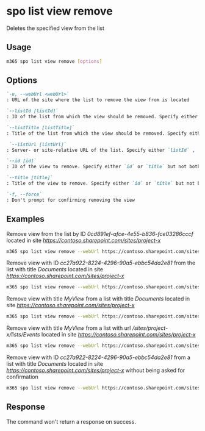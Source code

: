 
# spo list view remove

Deletes the specified view from the list

## Usage

```sh
m365 spo list view remove [options]
```

## Options

```md definition-list
`-u, --webUrl <webUrl>`
: URL of the site where the list to remove the view from is located

`--listId [listId]`
: ID of the list from which the view should be removed. Specify either `listId`, `listTitle`, or `listUrl`.

`--listTitle [listTitle]`
: Title of the list from which the view should be removed. Specify either `listId`, `listTitle`, or `listUrl`.

 `--listUrl [listUrl]`
: Server- or site-relative URL of the list. Specify either `listId` , `listTitle` or `listUrl`.

`--id [id]`
: ID of the view to remove. Specify either `id` or `title` but not both

`--title [title]`
: Title of the view to remove. Specify either `id` or `title` but not both

`-f, --force`
: Don't prompt for confirming removing the view
```

<Global />

## Examples

Remove view from the list by ID _0cd891ef-afce-4e55-b836-fce03286cccf_ located in site _https://contoso.sharepoint.com/sites/project-x_

```sh
m365 spo list view remove --webUrl https://contoso.sharepoint.com/sites/project-x --listId 0cd891ef-afce-4e55-b836-fce03286cccf --id cc27a922-8224-4296-90a5-ebbc54da2e81
```

Remove view with ID _cc27a922-8224-4296-90a5-ebbc54da2e81_ from the list with title _Documents_ located in site _https://contoso.sharepoint.com/sites/project-x_

```sh
m365 spo list view remove --webUrl https://contoso.sharepoint.com/sites/project-x --listTitle Documents --id cc27a922-8224-4296-90a5-ebbc54da2e81
```

Remove view with title _MyView_ from a list with title _Documents_ located in site _https://contoso.sharepoint.com/sites/project-x_

```sh
m365 spo list view remove --webUrl https://contoso.sharepoint.com/sites/project-x --listTitle Documents --title MyView
```

Remove view with title _MyView_ from a list with url _/sites/project-x/lists/Events_ located in site _https://contoso.sharepoint.com/sites/project-x_

```sh
m365 spo list view remove --webUrl https://contoso.sharepoint.com/sites/project-x --listUrl '/sites/project-x/lists/Events' --title MyView
```

Remove view with ID _cc27a922-8224-4296-90a5-ebbc54da2e81_ from a list with title _Documents_ located in site _https://contoso.sharepoint.com/sites/project-x_ without being asked for confirmation

```sh
m365 spo list view remove --webUrl https://contoso.sharepoint.com/sites/project-x --listTitle Documents --id cc27a922-8224-4296-90a5-ebbc54da2e81 --force
```

## Response

The command won't return a response on success.
